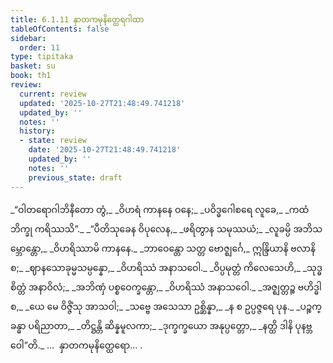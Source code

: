 ```yaml
---
title: 6.1.11 နှာတကမုနိတ္ထေရဂါထာ
tableOfContents: false
sidebar:
  order: 11
type: tipitaka
basket: su
book: th1
review:
  current: review
  updated: '2025-10-27T21:48:49.741218'
  updated_by: ''
  notes: ''
  history:
  - state: review
    date: '2025-10-27T21:48:49.741218'
    updated_by: ''
    notes: ''
    previous_state: draft
---
```



<ReviewStatus review={frontmatter.review} showDetails={true} />

<HypothesisAnnotation frontmatter={frontmatter} />

<DynamicBreadcrumb />

<Division number="435" book="th1" e="ch" v="19" p="288">

<Paragraph number="713" type="verses" book="th1">
_“ဝါတရောဂါဘိနီတော တွံ,_  
_ဝိဟရံ ကာနနေ ဝနေ;_  
_ပဝိဒ္ဓဂေါစရေ လူခေ,_  
_ကထံ ဘိက္ခု ကရိဿသိ”._  

</Paragraph>

</Division>
<Division number="436" book="th1" e="ch" v="19" p="288">

<Paragraph number="714" type="verses" book="th1">
_“ပီတိသုခေန ဝိပုလေန,_  
_ဖရိတွာန သမုဿယံ;_  
_လူခမ္ပိ အဘိသမ္ဘောန္တော,_  
_ဝိဟရိဿာမိ ကာနနေ._  

</Paragraph>

</Division>
<Division number="437" book="th1" e="ch" v="19" p="288">

<Paragraph number="715" type="verses" book="th1">
_ဘာဝေန္တော သတ္တ ဗောဇ္ဈင်္ဂေ,_  
ဣန္ဒြိယာနိ ဗလာနိ စ;_  
_ဈာနသောခုမ္မသမ္ပန္နော,_  
_ဝိဟရိဿံ အနာသဝေါ._  

</Paragraph>

</Division>
<Division number="438" book="th1" e="ch" v="19" p="288">

<Paragraph number="716" type="verses" book="th1">
_ဝိပ္ပမုတ္တံ ကိလေသေဟိ,_  
_သုဒ္ဓစိတ္တံ အနာဝိလံ;_  
_အဘိဏှံ ပစ္စဝေက္ခန္တော,_  
_ဝိဟရိဿံ အနာသဝေါ._  

</Paragraph>

</Division>
<Division number="439" book="th1" e="ch" v="19" p="288">

<Paragraph number="717" type="verses" book="th1">
_အဇ္ဈတ္တဉ္စ ဗဟိဒ္ဓါ စ,_  
_ယေ မေ ဝိဇ္ဇိံသု အာသဝါ;_  
_သဗ္ဗေ အသေသာ ဥစ္ဆိန္နာ,_  
_န စ ဥပ္ပဇ္ဇရေ ပုန._  

</Paragraph>

</Division>
<Division number="440" book="th1" e="ch" v="19" p="288">

<Paragraph number="718" type="verses" book="th1">
_ပဉ္စက္ခန္ဓာ ပရိညာတာ,_  
_တိဋ္ဌန္တိ ဆိန္နမူလကာ;_  
_ဒုက္ခက္ခယော အနုပ္ပတ္တော,_  
_နတ္ထိ ဒါနိ ပုနဗ္ဘဝေါ”တိ._  


</Paragraph>
</Division>

<Paragraph number="719" type="center" book="th1">
…  နှာတကမုနိတ္ထေရော… .
</Paragraph>